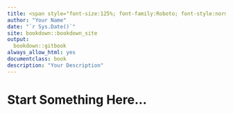 ```yaml
---
title: <span style="font-size:125%; font-family:Roboto; font-style:normal">Document Title</span>
author: "Your Name"
date: "`r Sys.Date()`"
site: bookdown::bookdown_site
output:
  bookdown::gitbook
always_allow_html: yes
documentclass: book
description: "Your Description"
---
```

# Start Something Here...